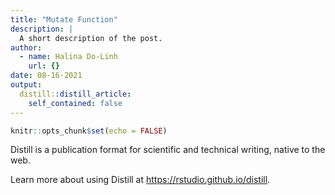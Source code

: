 ```yaml
---
title: "Mutate Function"
description: |
  A short description of the post.
author:
  - name: Halina Do-Linh
    url: {}
date: 08-16-2021
output:
  distill::distill_article:
    self_contained: false
---
```



```r
knitr::opts_chunk$set(echo = FALSE)
```

Distill is a publication format for scientific and technical writing, native to the web.

Learn more about using Distill at <https://rstudio.github.io/distill>.


